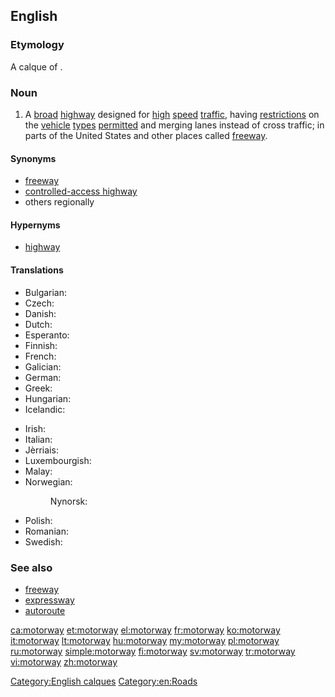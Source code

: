 ==English==
{{wikipedia}}

===Etymology===
A calque of {{etyl|de|-}} {{term|Autobahn|lang=de}}.

===Noun===
{{en-noun}}

# {{British|Ireland|New Zealand|parts of Australia}} A [[broad]] [[highway]] designed for [[high]] [[speed]] [[traffic]], having [[restriction]]s on the [[vehicle]] [[type]]s [[permitted]] and merging lanes instead of cross traffic; in parts of the United States and other places called [[freeway]].

====Synonyms====
* [[freeway]]
* [[controlled-access highway]]
* others regionally

====Hypernyms====
* [[highway]]

====Translations====
{{trans-top|broad highway}}
* Bulgarian: {{t-|bg|автомагистрала|f|tr=ávtomagistrála}}
* Czech: {{t+|cs|dálnice|f}}
* Danish: {{t+|da|motorvej}}
* Dutch: {{t+|nl|snelweg}}
* Esperanto: {{t-|eo|aŭtovojo}}
* Finnish: {{t+|fi|moottoritie}}
* French: {{t+|fr|autoroute|f}}
* Galician: {{t+|gl|autoestrada|f}}
* German: {{t+|de|Autobahn}}
* Greek: {{t+|el|αυτοκινητόδρομος|m|tr=aftokinitódromos|sc=Grek}}
* Hungarian: {{t+|hu|autópálya}}
* Icelandic: {{t+|is|hraðbraut|f}}
{{trans-mid}}
* Irish: {{t-|ga|mótarbhealach|m}}
* Italian: {{t+|it|autostrada|f}}
* Jèrriais: {{tø|roa-jer|autoroute|f}}
* Luxembourgish: {{t+|lb|Autobunn|f}}
* Malay: {{t-|ms|lebuh raya}}
* Norwegian: {{t+|no|motorvei}}
*: Nynorsk: {{t-|nn|motorveg}}
* Polish: {{t+|pl|autostrada|f}}
* Romanian: {{t-|ro|autostradă|f}}
* Swedish: {{t+|sv|motorväg}}
{{trans-bottom}}

===See also===
* [[freeway]]
* [[expressway]]
* [[autoroute]]

[[Category:English calques]]
[[Category:en:Roads]]

[[ca:motorway]]
[[et:motorway]]
[[el:motorway]]
[[fr:motorway]]
[[ko:motorway]]
[[it:motorway]]
[[lt:motorway]]
[[hu:motorway]]
[[my:motorway]]
[[pl:motorway]]
[[ru:motorway]]
[[simple:motorway]]
[[fi:motorway]]
[[sv:motorway]]
[[tr:motorway]]
[[vi:motorway]]
[[zh:motorway]]